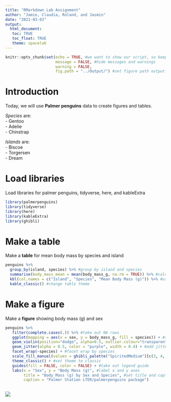 ```yaml
---
title: "RMarkdown Lab Assignment"
author: "Jamie, Claudia, Roland, and Jasmin"
date: "2021-03-03"
output: 
  html_document: 
   toc: TRUE
   toc_float: TRUE
   theme: spacelab
---
```


```r
knitr::opts_chunk$set(echo = TRUE, #we want to show our script, so keeping this TRUE
                      message = FALSE, #hide messages and warnings
                      warning = FALSE, 
                      fig.path = "../Output/") #set figure path output
```

# Introduction
Today, we will use **Palmer penguins** data to create figures and tables.  

*Species* are:  
  - Gentoo  
  - Adelie   
  - Chinstrap  

*Islands* are:  
  - Biscoe  
  - Torgersen  
  - Dream  

# Load libraries
Load libraries for palmer penguins, tidyverse, here, and kableExtra

```r
library(palmerpenguins)
library(tidyverse)
library(here)
library(kableExtra)
library(ghibli)
```

# Make a table 
Make a **table** for mean body mass by species and island
```r
penguins %>%
  group_by(island, species) %>% #group by island and species
  summarise(body_mass_mean = mean(body_mass_g, na.rm = TRUE)) %>% #calculate mean body mass
  kbl(col.names = c("Island", "Species", "Mean Body Mass (g)")) %>% #use kableExtra package to create nice table
  kable_classic() #change table theme

```

# Make a figure

Make a **figure** showing body mass (g) and sex

```r
penguins %>%
   filter(complete.cases(.)) %>% #take out NA rows
   ggplot(mapping = aes(x = sex, y = body_mass_g, fill = species)) + #set aesthetics
   geom_violin(position="dodge", alpha=0.5, outlier.colour="transparent") + #violin plot aesthetics
   geom_jitter(alpha = 0.5, color = "purple", width = 0.4) + #add jitter points with color and aesthetics
   facet_wrap(~species) + #facet wrap by species
   scale_fill_manual(values = ghibli_palette("SpiritedMedium")[c(3, 4, 2)]) + #set color scheme
   theme_classic() + #set theme to classic
   guides(fill = FALSE, color = FALSE) + #take out legend guide
   labs(x = "Sex", y = "Body Mass (g)", #label x and y axes
        title = "Body Mass (g) by Sex and Species", #set title and caption 
        caption = "Palmer Station LTER/palmerpenguins package") 
   
```
![](https://media.tenor.com/images/20be3abd731fe52f8b74480e6b404053/tenor.gif)

